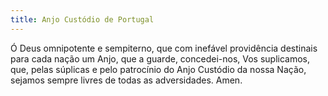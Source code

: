 ```yaml
---
title: Anjo Custódio de Portugal
---
```


Ó Deus omnipotente e sempiterno, que com inefável providência destinais para cada nação um Anjo, que a guarde, concedei-nos, Vos suplicamos, que, pelas súplicas e pelo patrocínio do Anjo Custódio da nossa Nação, sejamos sempre livres de todas as adversidades. Amen.
